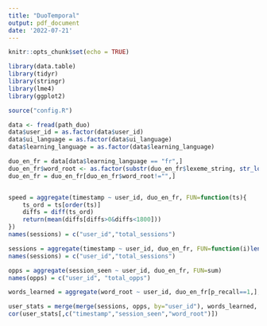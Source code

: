 ```yaml
---
title: "DuoTemporal"
output: pdf_document
date: '2022-07-21'
---
```


```r
knitr::opts_chunk$set(echo = TRUE)
```

```r
library(data.table)
library(tidyr)
library(stringr)
library(lme4)
library(ggplot2)
```

```r
source("config.R")

data <- fread(path_duo)
data$user_id = as.factor(data$user_id)
data$ui_language = as.factor(data$ui_language)
data$learning_language = as.factor(data$learning_language)
```

```r
duo_en_fr = data[data$learning_language == "fr",]
duo_en_fr$word_root <- as.factor(substr(duo_en_fr$lexeme_string, str_locate(duo_en_fr$lexeme_string, '/')[,1]+1, str_locate(duo_en_fr$lexeme_string, '<')[,1]-1))
duo_en_fr = duo_en_fr[duo_en_fr$word_root!="",]


speed = aggregate(timestamp ~ user_id, duo_en_fr, FUN=function(ts){
    ts_ord = ts[order(ts)]
    diffs = diff(ts_ord)
    return(mean(diffs[diffs>0&diffs<1800]))
})
names(sessions) = c("user_id","total_sessions")

sessions = aggregate(timestamp ~ user_id, duo_en_fr, FUN=function(i)length(unique(i)))
names(sessions) = c("user_id","total_sessions")

opps = aggregate(session_seen ~ user_id, duo_en_fr, FUN=sum)
names(opps) = c("user_id", "total_opps")

words_learned = aggregate(word_root ~ user_id, duo_en_fr[p_recall==1,], FUN=function(wrs)length(unique(wrs)))
```
```r
user_stats = merge(merge(sessions, opps, by="user_id"), words_learned, by="user_id")
cor(user_stats[,c("timestamp","session_seen","word_root")])
```

